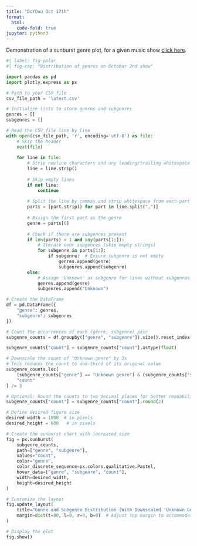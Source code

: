```yaml
---
title: "DoYOuu Oct 17th"
format:
  html:
    code-fold: true
jupyter: python3
---
```


Demonstration of a sunburst genre plot, for a given music show  [click here](https://doyoutrackid.com/tracks/2024-10-17).

```python
#| label: fig-polar
#| fig-cap: "Distribution of genres on Octobar 2nd show"

import pandas as pd
import plotly.express as px

# Path to your CSV file
csv_file_path = 'latest.csv'

# Initialize lists to store genres and subgenres
genres = []
subgenres = []

# Read the CSV file line by line
with open(csv_file_path, 'r', encoding='utf-8') as file:
    # Skip the header
    next(file)
    
    for line in file:
        # Strip newline characters and any leading/trailing whitespace
        line = line.strip()
        
        # Skip empty lines
        if not line:
            continue
        
        # Split the line by commas and strip whitespace from each part
        parts = [part.strip() for part in line.split(",")]
        
        # Assign the first part as the genre
        genre = parts[0]
        
        # Check if there are subgenres present
        if len(parts) > 1 and any(parts[1:]):
            # Iterate over subgenres (skip empty strings)
            for subgenre in parts[1:]:
                if subgenre:  # Ensure subgenre is not empty
                    genres.append(genre)
                    subgenres.append(subgenre)
        else:
            # Assign 'Unknown' as subgenre for lines without subgenres
            genres.append(genre)
            subgenres.append("Unknown")

# Create the DataFrame
df = pd.DataFrame({
    "genre": genres,
    "subgenre": subgenres
})

# Count the occurrences of each (genre, subgenre) pair
subgenre_counts = df.groupby(["genre", "subgenre"]).size().reset_index(name="count")

subgenre_counts["count"] = subgenre_counts["count"].astype(float)

# Downscale the count of "Unknown genre" by 3x
# This reduces the count to one-third of its original value
subgenre_counts.loc[
    (subgenre_counts["genre"] == "Unknown genre") & (subgenre_counts["subgenre"] == "Unknown"),
    "count"
] /= 3

# Optional: Round the counts to two decimal places for better readability
subgenre_counts["count"] = subgenre_counts["count"].round(2)

# Define desired figure size
desired_width = 1000  # in pixels
desired_height = 600   # in pixels

# Create the sunburst chart with increased size
fig = px.sunburst(
    subgenre_counts,
    path=["genre", "subgenre"],
    values="count",
    color="genre",
    color_discrete_sequence=px.colors.qualitative.Pastel,
    hover_data=["genre", "subgenre", "count"],
    width=desired_width,
    height=desired_height
)

# Customize the layout
fig.update_layout(
    title="Genre and Subgenre Distribution (With Downscaled 'Unknown Genre')",
    margin=dict(t=80, l=0, r=0, b=0)  # Adjust top margin to accommodate title
)

# Display the plot
fig.show()

```